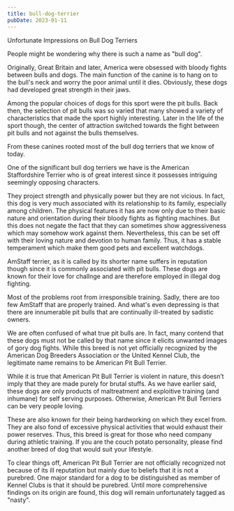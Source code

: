 ```yaml
---
title: bull-dog-terrier
pubDate: 2023-01-11
---
```


Unfortunate Impressions on Bull Dog Terriers

People might be wondering why there is such a name as "bull dog".

Originally, Great Britain and later, America were obsessed with bloody fights between bulls and dogs. The main function of the canine is to hang on to the bull's neck and worry the poor animal until it dies. Obviously, these dogs had developed great strength in their jaws.

Among the popular choices of dogs for this sport were the pit bulls. Back then, the selection of pit bulls was so varied that many showed a variety of characteristics that made the sport highly interesting. Later in the life of the sport though, the center of attraction switched towards the fight between pit bulls and not against the bulls themselves. 

From these canines rooted most of the bull dog terriers that we know of today. 

One of the significant bull dog terriers we have is the American Staffordshire Terrier who is of great interest since it possesses intriguing seemingly opposing characters. 

They project strength and physically power but they are not vicious. In fact, this dog is very much associated with its relationship to its family, especially among children. The physical features it has are now only due to their basic nature and orientation during their bloody fights as fighting machines. But this does not negate the fact that they can sometimes show aggressiveness which may somehow work against them. Nevertheless, this can be set off with their loving nature and devotion to human family. Thus, it has a stable temperament which make them good pets and excellent watchdogs.

AmStaff terrier, as it is called by its shorter name suffers in reputation though since it is commonly associated with pit bulls. These dogs are known for their love for challnge and are therefore employed in illegal dog fighting. 

Most of the problems root from irresponsible training. Sadly, there are too few AmStaff that are properly trained. And what's even depressing is that there are innumerable pit bulls that are continually ill-treated by sadistic owners.

We are often confused of what true pit bulls are. In fact, many contend that these dogs must not be called by that name since it elicits unwanted images of gory dog fights. While this breed is not yet officially recognized by the American Dog Breeders Association or the United Kennel Club, the legitimate name remains to be American Pit Bull Terrier.

While it is true that American Pit Bull Terrier is violent in nature, this doesn’t imply that they are made purely for brutal stuffs. As we have earlier said, these dogs are only products of maltreatment and exploitive training (and inhumane) for self serving purposes. Otherwise, American Pit Bull Terriers can be very people loving. 

These are also known for their being hardworking on which they excel from. They are also fond of excessive physical activities that would exhaust their power reserves. Thus, this breed is great for those who need company during athletic training. If you are the couch potato personality, please find another breed of dog that would suit your lifestyle.

To clear things off, American Pit Bull Terrier are not officially recognized not because of its ill reputation but mainly due to beliefs that it is not a purebred. One major standard for a dog to be distinguished as member of Kennel Clubs is that it should be purebred. Until more comprehensive findings on its origin are found, this dog will remain unfortunately tagged as "nasty".